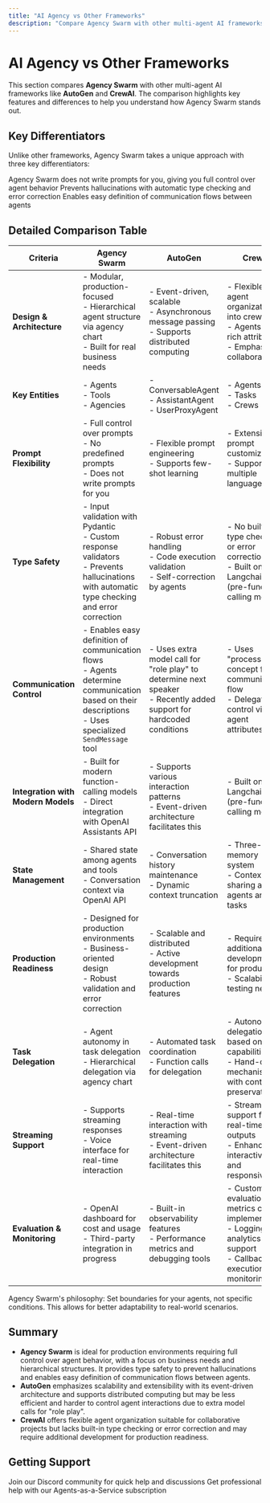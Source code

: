 ```yaml
---
title: "AI Agency vs Other Frameworks"
description: "Compare Agency Swarm with other multi-agent AI frameworks."
---
```


# AI Agency vs Other Frameworks

This section compares **Agency Swarm** with other multi-agent AI frameworks like **AutoGen** and **CrewAI**. The comparison highlights key features and differences to help you understand how Agency Swarm stands out.

## Key Differentiators

Unlike other frameworks, Agency Swarm takes a unique approach with three key differentiators:

<CardGroup cols={3}>
  <Card title="No Predefined Prompts" icon="message-code">
    Agency Swarm does not write prompts for you, giving you full control over agent behavior
  </Card>
  <Card title="Type Safety" icon="shield-check">
    Prevents hallucinations with automatic type checking and error correction
  </Card>
  <Card title="Communication Control" icon="diagram-project">
    Enables easy definition of communication flows between agents
  </Card>
</CardGroup>

## Detailed Comparison Table

| **Criteria**                     | **Agency Swarm**                                                                                                                                              | **AutoGen**                                                                                                                 | **CrewAI**                                                                                                                                     |
| -------------------------------- | ------------------------------------------------------------------------------------------------------------------------------------------------------------- | --------------------------------------------------------------------------------------------------------------------------- | ---------------------------------------------------------------------------------------------------------------------------------------------- |
| **Design & Architecture**        | - Modular, production-focused<br/>- Hierarchical agent structure via agency chart<br/>- Built for real business needs                                        | - Event-driven, scalable<br/>- Asynchronous message passing<br/>- Supports distributed computing                            | - Flexible agent organization into crews<br/>- Agents with rich attributes<br/>- Emphasis on collaboration                                     |
| **Key Entities**                 | - Agents<br/>- Tools<br/>- Agencies                                                                                                                           | - ConversableAgent<br/>- AssistantAgent<br/>- UserProxyAgent                                                                | - Agents<br/>- Tasks<br/>- Crews                                                                                                               |
| **Prompt Flexibility**           | - Full control over prompts<br/>- No predefined prompts<br/>- Does not write prompts for you                                                                  | - Flexible prompt engineering<br/>- Supports few-shot learning                                                              | - Extensive prompt customization<br/>- Supports multiple languages                                                                             |
| **Type Safety**                  | - Input validation with Pydantic<br/>- Custom response validators<br/>- Prevents hallucinations with automatic type checking and error correction | - Robust error handling<br/>- Code execution validation<br/>- Self-correction by agents                                      | - No built-in type checking or error correction<br/>- Built on Langchain (pre-function-calling models)                                         |
| **Communication Control**        | - Enables easy definition of communication flows<br/>- Agents determine communication based on their descriptions<br/>- Uses specialized `SendMessage` tool   | - Uses extra model call for "role play" to determine next speaker<br/>- Recently added support for hardcoded conditions     | - Uses "process" concept for communication flow<br/>- Delegation control via agent attributes                                                  |
| **Integration with Modern Models** | - Built for modern function-calling models<br/>- Direct integration with OpenAI Assistants API                                                              | - Supports various interaction patterns<br/>- Event-driven architecture facilitates this                                    | - Built on Langchain (pre-function-calling models)                                                                                             |
| **State Management**             | - Shared state among agents and tools<br/>- Conversation context via OpenAI API                                                                               | - Conversation history maintenance<br/>- Dynamic context truncation                                                         | - Three-tier memory system<br/>- Context sharing among agents and tasks                                                                        |
| **Production Readiness**         | - Designed for production environments<br/>- Business-oriented design<br/>- Robust validation and error correction                                            | - Scalable and distributed<br/>- Active development towards production features                                             | - Requires additional development for production<br/>- Scalability testing needed                                                              |
| **Task Delegation**              | - Agent autonomy in task delegation<br/>- Hierarchical delegation via agency chart                                                                            | - Automated task coordination<br/>- Function calls for delegation                                                           | - Autonomous delegation based on capabilities<br/>- Hand-off mechanisms with context preservation                                              |
| **Streaming Support**            | - Supports streaming responses<br/>- Voice interface for real-time interaction                                                                                | - Real-time interaction with streaming<br/>- Event-driven architecture facilitates this                                     | - Streaming support for real-time outputs<br/>- Enhances interactivity and responsiveness                                                      |
| **Evaluation & Monitoring**      | - OpenAI dashboard for cost and usage<br/>- Third-party integration in progress                                                                               | - Built-in observability features<br/>- Performance metrics and debugging tools                                             | - Custom evaluation metrics can be implemented<br/>- Logging and analytics support<br/>- Callbacks for execution monitoring                     |

<Note>
Agency Swarm's philosophy: Set boundaries for your agents, not specific conditions. This allows for better adaptability to real-world scenarios.
</Note>

## Summary

- **Agency Swarm** is ideal for production environments requiring full control over agent behavior, with a focus on business needs and hierarchical structures. It provides type safety to prevent hallucinations and enables easy definition of communication flows between agents.
- **AutoGen** emphasizes scalability and extensibility with its event-driven architecture and supports distributed computing but may be less efficient and harder to control agent interactions due to extra model calls for "role play".
- **CrewAI** offers flexible agent organization suitable for collaborative projects but lacks built-in type checking or error correction and may require additional development for production readiness.

## Getting Support

<CardGroup cols={2}>
  <Card title="Community Support" icon="discord" href="https://discord.gg/cw2xBaWfFM">
    Join our Discord community for quick help and discussions
  </Card>
  <Card title="Professional Services" icon="briefcase" href="https://agents.vrsen.ai/">
    Get professional help with our Agents-as-a-Service subscription
  </Card>
</CardGroup>
